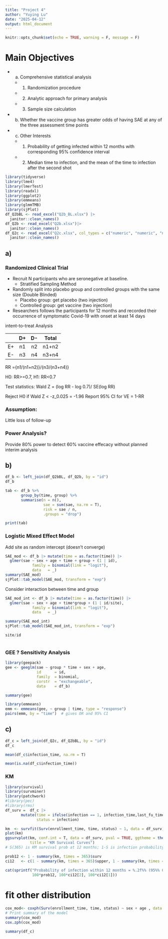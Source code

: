 ```yaml
---
title: "Project 4"
author: "Yuying Lu"
date: "2025-04-12"
output: html_document
---
```


```r
knitr::opts_chunk$set(echo = TRUE, warning = F, message = F)
```

# Main Objectives

-   

    a)  Comprehensive statistical analysis

    -   

        1)  Randomization procedure

    -   

        2)  Analytic approach for primary analysis

    -   

        3)  Sample size calculation

-   

    b)  Whether the vaccine group has greater odds of having SAE at any of the three assessment time points

-   

    c)  Other Interests

    -   

        1)  Probability of getting infected within 12 months with corresponding 95% confidence interval

    -   

        2)  Median time to infection, and the mean of the time to infection after the second shot

```r
library(tidyverse)
library(lme4)
library(lmerTest)
library(readxl)
library(ggplot2)
library(emmeans)
library(glmmTMB)
library(sjPlot)
df_Q2bBL <- read_excel("Q2b_BL.xlsx") |> 
  janitor::clean_names()
df_Q2b <- read_excel("Q2b.xlsx")|> 
  janitor::clean_names()
df_Q2c <- read_excel("Q2c.xlsx", col_types = c("numeric", "numeric", "numeric","numeric", "numeric"))|> 
  janitor::clean_names()
```

## a)

### Randomized Clinical Trial

-   Recruit N participants who are seronegative at baseline.
    -   Stratified Sampling Method
    
-   Randomly split into placebo group and controlled groups with the same size (Double Blinded)
    -   Placebo group: get placebo (two injection)
    -   Controlled group: get vaccine (two injection)

-   Researchers follows the participants for 12 months and recorded their occurrence of symptomatic Covid-19 with onset at least 14 days


intent-to-treat Analysis

|     | D+  | D-  |Total|
|:---:|:---:|:---:|:---:|
| E+  | n1  | n2  | n1+n2|
| E-  | n3  | n4  | n3+n4| 


RR ={n1/(n1+n2)}/{n3/(n3+n4)}

H0: RR>=0.7, H1: RR<0.7

Test statistics: Wald Z = (log RR - log 0.7)/ SE(log RR)

Reject H0 if Wald Z < -z_0.025 = -1.96
Report 95% CI for VE = 1-RR


### Assumption: 

Little loss of follow-up


### Power Analysis?

Provide 80% power to detect 60% vaccine effecacy without planned interim analysis


## b)

```r
df_b <- left_join(df_Q2bBL, df_Q2b, by = "id")
df_b
```

```r
tab <- df_b %>%
       group_by(time, group) %>%
       summarise(n = n(),
                 sae = sum(sae, na.rm = T),
                 risk = sae / n,
                 .groups = "drop")

print(tab)
```

### Logistic Mixed Effect Model

Add site as random intercept (doesn't converge)

```r
SAE_mod <- df_b |> mutate(time = as.factor(time)) |> 
  glmer(sae ~ sex + age + time + group + (1 | id),
            family = binomial(link = "logit"), 
            data   = _)
summary(SAE_mod)        
sjPlot::tab_model(SAE_mod, transform = "exp")  
```

Consider interaction between time and group

```r
SAE_mod_int <- df_b |> mutate(time = as.factor(time)) |> 
  glmer(sae ~ sex + age + time*group + (1 | id/site),
            family = binomial(link = "logit"), 
            data   = _)

summary(SAE_mod_int)
sjPlot::tab_model(SAE_mod_int, transform = "exp") 

site/id



```

### GEE ? Sensitivity Analysis

```r
library(geepack)
gee <- geeglm(sae ~ group * time + sex + age,
              id      = id,
              family  = binomial,
              corstr  = "exchangeable",
              data    = df_b)

summary(gee)
```

```r
library(emmeans)
emm <- emmeans(gee, ~ group | time, type = "response")
pairs(emm, by = "time")  # gives OR and 95% CI
```

## c)

```r
df_c = left_join(df_Q2c, df_Q2bBL, by = "id")
df_c
```

```r
mean(df_c$infection_time, na.rm = T)

mean(is.na(df_c$infection_time))
```

### KM

```r
library(survival)
library(survminer)
library(patchwork)
#library(pec)
#library(rms)
df_surv =  df_c |> 
       mutate(time = ifelse(infection == 1, infection_time,last_fu_time),
              status = infection)

km  <- survfit(Surv(enrollment_time, time, status) ~ 1, data = df_surv)
plot(km)
ggsurvplot(km, conf.int = T, data = df_surv, pval = TRUE, ggtheme = theme_minimal(),
           title = "KM Survival Curves")
# S(365) is KM survival prob at 12 months; 1‑S is infection probability

prob12 <- 1 - summary(km, times = 365)$surv
ci12   <- c(1 - summary(km, times = 365)$upper, 1 - summary(km, times = 365)$lower)

cat(sprintf("Probability of infection within 12 months = %.2f%% (95%% CI %.2f – %.2f%%)\n",
            100*prob12, 100*ci12[2], 100*ci12[1]))
```

# fit other distribution


```r
cox_mod<- coxph(Surv(enrollment_time, time, status) ~ sex + age , data = df_surv)
# Print summary of the model
summary(cox_mod)
cox.zph(cox_mod)
```



```r
summary(df_c)
```
